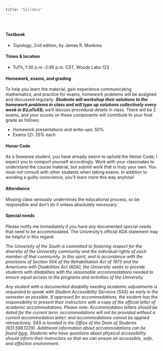 ```yaml
---
title: "Syllabus"
---
```


<br>


#### Textbook 

- _Topology_, 2nd edition, by James R. Munkres 


#### Times & location

-   TuTh, 1:30 p.m.-2:45 p.m. CST, Woods Labs 123 

#### Homework, exams, and grading

To help you learn the material, gain experience communicating mathematics, and practice for exams, 
homework problems will be assigned and discussed regularly. ***Students will workshop their 
solutions to the homework problems in class and will type up solutions collectively every week in $\LaTeX$;*** we'll discuss 
procedural details in class. There will be 2 exams, and your scores on these components will contribute 
to your final grade as follows:

-   Homework presentations and write-ups: 50%
-   Exams (2): 25% each

#### Honor Code

As a Sewanee student, you have already sworn to uphold the Honor Code; I
expect you to comport yourself accordingly. Work with your classmates to
understand the course material, but submit work that is truly your own.
You must not consult with other students when taking exams.
In addition to avoiding a guilty conscience, you'll learn more this way
anyhow!

#### Attendance

Missing class seriously undermines the educational process, so be
responsible and don't do it unless absolutely necessary.

#### Special needs

Please notify me immediately if you have any documented special needs
that need to be accommodated. The University's official ADA statement may be helpful in this regard:

_The University of the South is committed to fostering respect for the diversity of the University community and the individual rights of each member of that community. In this spirit, and in accordance with the provisions of Section 504 of the Rehabilitation Act of 1973 and the Americans with Disabilities Act (ADA), the University seeks to provide students with disabilities with the reasonable accommodations needed to ensure equal access to the programs and activities of the University._

_Any student with a documented disability needing academic adjustments is requested to speak with Student Accessibility Services (SAS) as early in the semester as possible. If approved for accommodations, the student has the responsibility to present their instructors with a copy of the official letter of academic accommodations. Please note: Accommodation letters should be dated for the current term; accommodations will not be provided without a current accommodation letter; and accommodations cannot be applied retroactively. SAS is located in the Office of the Dean of Students (931.598.1229). Additional information about accommodations can be found [here](https://new.sewanee.edu/campus-life/playing/wellness-commons/university-wellness-center/student-accessibility-services/). Students who have questions about physical accessibility should inform their instructors so that we can ensure an accessible, safe, and effective environment._

